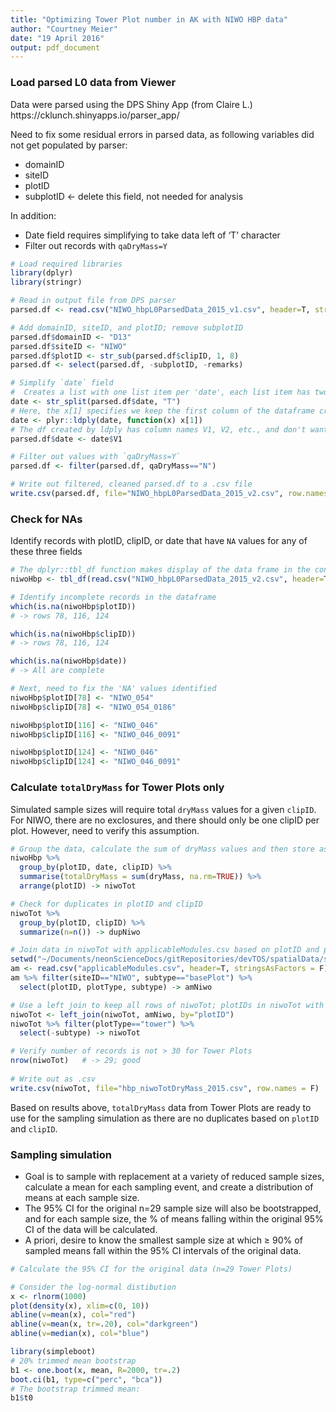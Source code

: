 ```yaml
---
title: "Optimizing Tower Plot number in AK with NIWO HBP data"
author: "Courtney Meier"
date: "19 April 2016"
output: pdf_document
---
```


### Load parsed L0 data from Viewer
Data were parsed using the DPS Shiny App (from Claire L.)
https://cklunch.shinyapps.io/parser_app/

Need to fix some residual errors in parsed data, as following variables did not get populated by parser: 

* domainID
* siteID
* plotID
* subplotID <- delete this field, not needed for analysis

In addition:

* Date field requires simplifying to take data left of 'T' character
* Filter out records with `qaDryMass=Y`
```r
# Load required libraries
library(dplyr)
library(stringr)

```

```r
# Read in output file from DPS parser
parsed.df <- read.csv("NIWO_hbpL0ParsedData_2015_v1.csv", header=T, stringsAsFactors = F)

# Add domainID, siteID, and plotID; remove subplotID
parsed.df$domainID <- "D13"
parsed.df$siteID <- "NIWO"
parsed.df$plotID <- str_sub(parsed.df$clipID, 1, 8)
parsed.df <- select(parsed.df, -subplotID, -remarks)

# Simplify `date` field
#  Creates a list with one list item per 'date', each list item has two elements one for data left of 'T', another for data right of 'T'
date <- str_split(parsed.df$date, "T")
# Here, the x[1] specifies we keep the first column of the dataframe created by ldply; to keep all columns, use `x[]`
date <- plyr::ldply(date, function(x) x[1])
# The df created by ldply has column names V1, V2, etc., and don't want that name, so need to rename
parsed.df$date <- date$V1

# Filter out values with `qaDryMass=Y`
parsed.df <- filter(parsed.df, qaDryMass=="N")

# Write out filtered, cleaned parsed.df to a .csv file
write.csv(parsed.df, file="NIWO_hbpL0ParsedData_2015_v2.csv", row.names=F)


```

### Check for NAs
Identify records with plotID, clipID, or date that have `NA` values for any of these three fields
```r
# The dplyr::tbl_df function makes display of the data frame in the console much more reasonable.
niwoHbp <- tbl_df(read.csv("NIWO_hbpL0ParsedData_2015_v2.csv", header=T, stringsAsFactors = F))

# Identify incomplete records in the dataframe
which(is.na(niwoHbp$plotID))
# -> rows 78, 116, 124

which(is.na(niwoHbp$clipID))
# -> rows 78, 116, 124

which(is.na(niwoHbp$date))
# -> All are complete

# Next, need to fix the 'NA' values identified
niwoHbp$plotID[78] <- "NIWO_054"
niwoHbp$clipID[78] <- "NIWO_054_0186"

niwoHbp$plotID[116] <- "NIWO_046"
niwoHbp$clipID[116] <- "NIWO_046_0091"

niwoHbp$plotID[124] <- "NIWO_046"
niwoHbp$clipID[124] <- "NIWO_046_0091"

```


### Calculate `totalDryMass` for Tower Plots only
Simulated sample sizes will require total `dryMass` values for a given `clipID`. For NIWO, there are no exclosures, and there should only be one clipID per plot. However, need to verify this assumption.
```r
# Group the data, calculate the sum of dryMass values and then store as a new output
niwoHbp %>%
  group_by(plotID, date, clipID) %>%
  summarise(totalDryMass = sum(dryMass, na.rm=TRUE)) %>%
  arrange(plotID) -> niwoTot

# Check for duplicates in plotID and clipID
niwoTot %>%
  group_by(plotID, clipID) %>%
  summarize(n=n()) -> dupNiwo

# Join data in niwoTot with applicableModules.csv based on plotID and plotType - want to determine which plotIDs in niwoTot are Tower Plots
setwd("~/Documents/neonScienceDocs/gitRepositories/devTOS/spatialData/supportingDocs")
am <- read.csv("applicableModules.csv", header=T, stringsAsFactors = F)
am %>% filter(siteID=="NIWO", subtype=="basePlot") %>%
  select(plotID, plotType, subtype) -> amNiwo

# Use a left join to keep all rows of niwoTot; plotIDs in niwoTot with no match in amNiwo will be returned with NAs for the columns in amNiwo
niwoTot <- left_join(niwoTot, amNiwo, by="plotID")
niwoTot %>% filter(plotType=="tower") %>%
  select(-subtype) -> niwoTot

# Verify number of records is not > 30 for Tower Plots
nrow(niwoTot)   # -> 29; good
  
# Write out as .csv
write.csv(niwoTot, file="hbp_niwoTotDryMass_2015.csv", row.names = F)

```

Based on results above, `totalDryMass` data from Tower Plots are ready to use for the sampling simulation as there are no duplicates based on `plotID` and `clipID`.


### Sampling simulation
* Goal is to sample with replacement at a variety of reduced sample sizes, calculate a mean for each sampling event, and create a distribution of means at each sample size. 
* The 95% CI for the original n=29 sample size will also be bootstrapped, and for each sample size, the % of means falling within the original 95% CI of the data will be calculated.
* A priori, desire to know the smallest sample size at which ≥ 90% of sampled means fall within the 95% CI intervals of the original data.
``` r
# Calculate the 95% CI for the original data (n=29 Tower Plots)


```

``` r
# Consider the log-normal distibution
x <- rlnorm(1000)
plot(density(x), xlim=c(0, 10))
abline(v=mean(x), col="red")
abline(v=mean(x, tr=.20), col="darkgreen")
abline(v=median(x), col="blue")

library(simpleboot)
# 20% trimmed mean bootstrap
b1 <- one.boot(x, mean, R=2000, tr=.2)
boot.ci(b1, type=c("perc", "bca"))
# The bootstrap trimmed mean:
b1$t0

```

